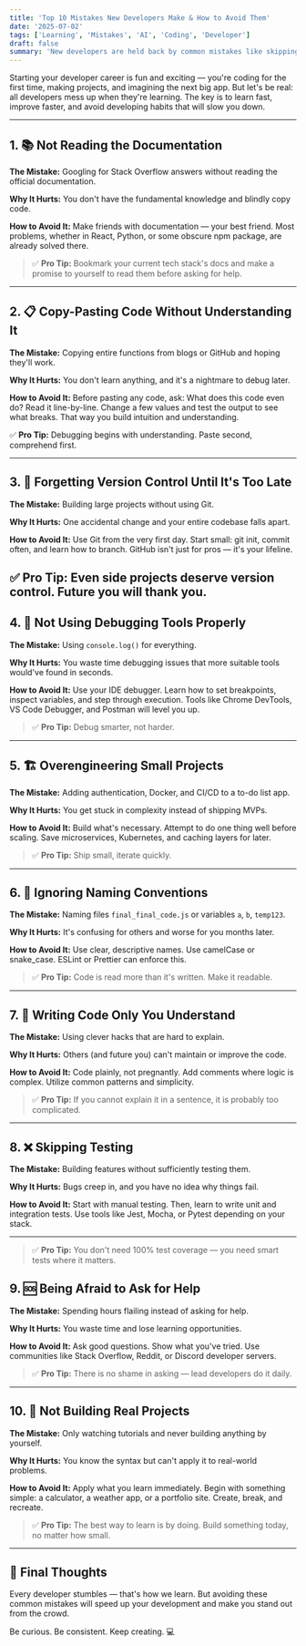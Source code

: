 ```yaml
---
title: 'Top 10 Mistakes New Developers Make & How to Avoid Them'
date: '2025-07-02'
tags: ['Learning', 'Mistakes', 'AI', 'Coding', 'Developer']
draft: false
summary: 'New developers are held back by common mistakes like skipping documentation, naming badly, or ignoring version control. This article covers the top 10 pitfalls and actionable tips to help you code smart, debug fast, and develop with confidence.'
---
```


Starting your developer career is fun and exciting — you're coding for the first time, making projects, and imagining the next big app. But let's be real: all developers mess up when they're learning. The key is to learn fast, improve faster, and avoid developing habits that will slow you down.

---

## 1. 📚 Not Reading the Documentation

**The Mistake:** Googling for Stack Overflow answers without reading the official documentation.

**Why It Hurts:** You don't have the fundamental knowledge and blindly copy code.

**How to Avoid It:** Make friends with documentation — your best friend. Most problems, whether in React, Python, or some obscure npm package, are already solved there.

> ✅ **Pro Tip:** Bookmark your current tech stack's docs and make a promise to yourself to read them before asking for help.

---

## 2. 📋 Copy-Pasting Code Without Understanding It

**The Mistake:** Copying entire functions from blogs or GitHub and hoping they'll work.

**Why It Hurts:** You don't learn anything, and it's a nightmare to debug later.

**How to Avoid It:** Before pasting any code, ask: What does this code even do? Read it line-by-line. Change a few values and test the output to see what breaks. That way you build intuition and understanding.

✅ **Pro Tip:** Debugging begins with understanding. Paste second, comprehend first.

---

## 3. 🔧 Forgetting Version Control Until It's Too Late

**The Mistake:** Building large projects without using Git.

**Why It Hurts:** One accidental change and your entire codebase falls apart.

**How to Avoid It:** Use Git from the very first day. Start small: git init, commit often, and learn how to branch. GitHub isn't just for pros — it's your lifeline.

## ✅ **Pro Tip:** Even side projects deserve version control. Future you will thank you.

## 4. 🐞 Not Using Debugging Tools Properly

**The Mistake:** Using `console.log()` for everything.

**Why It Hurts:** You waste time debugging issues that more suitable tools would've found in seconds.

**How to Avoid It:** Use your IDE debugger. Learn how to set breakpoints, inspect variables, and step through execution. Tools like Chrome DevTools, VS Code Debugger, and Postman will level you up.

> ✅ **Pro Tip:** Debug smarter, not harder.

---

## 5. 🏗️ Overengineering Small Projects

**The Mistake:** Adding authentication, Docker, and CI/CD to a to-do list app.

**Why It Hurts:** You get stuck in complexity instead of shipping MVPs.

**How to Avoid It:** Build what's necessary. Attempt to do one thing well before scaling. Save microservices, Kubernetes, and caching layers for later.

> ✅ **Pro Tip:** Ship small, iterate quickly.

---

## 6. 🧠 Ignoring Naming Conventions

**The Mistake:** Naming files `final_final_code.js` or variables `a`, `b`, `temp123`.

**Why It Hurts:** It's confusing for others and worse for you months later.

**How to Avoid It:** Use clear, descriptive names. Use camelCase or snake_case. ESLint or Prettier can enforce this.

> ✅ **Pro Tip:** Code is read more than it's written. Make it readable.

---

## 7. 🔐 Writing Code Only You Understand

**The Mistake:** Using clever hacks that are hard to explain.

**Why It Hurts:** Others (and future you) can't maintain or improve the code.

**How to Avoid It:** Code plainly, not pregnantly. Add comments where logic is complex. Utilize common patterns and simplicity.

> ✅ **Pro Tip:** If you cannot explain it in a sentence, it is probably too complicated.

---

## 8. ❌ Skipping Testing

**The Mistake:** Building features without sufficiently testing them.

**Why It Hurts:** Bugs creep in, and you have no idea why things fail.

**How to Avoid It:** Start with manual testing. Then, learn to write unit and integration tests. Use tools like Jest, Mocha, or Pytest depending on your stack.

---

> ✅ **Pro Tip:** You don't need 100% test coverage — you need smart tests where it matters.

## 9. 🆘 Being Afraid to Ask for Help

**The Mistake:** Spending hours flailing instead of asking for help.

**Why It Hurts:** You waste time and lose learning opportunities.

**How to Avoid It:** Ask good questions. Show what you've tried. Use communities like Stack Overflow, Reddit, or Discord developer servers.

> ✅ **Pro Tip:** There is no shame in asking — lead developers do it daily.

---

## 10. 🧪 Not Building Real Projects

**The Mistake:** Only watching tutorials and never building anything by yourself.

**Why It Hurts:** You know the syntax but can't apply it to real-world problems.

**How to Avoid It:** Apply what you learn immediately. Begin with something simple: a calculator, a weather app, or a portfolio site. Create, break, and recreate.

> ✅ **Pro Tip:** The best way to learn is by doing. Build something today, no matter how small.

---

## 🧭 Final Thoughts

Every developer stumbles — that's how we learn. But avoiding these common mistakes will speed up your development and make you stand out from the crowd.

Be curious. Be consistent. Keep creating. 💻
